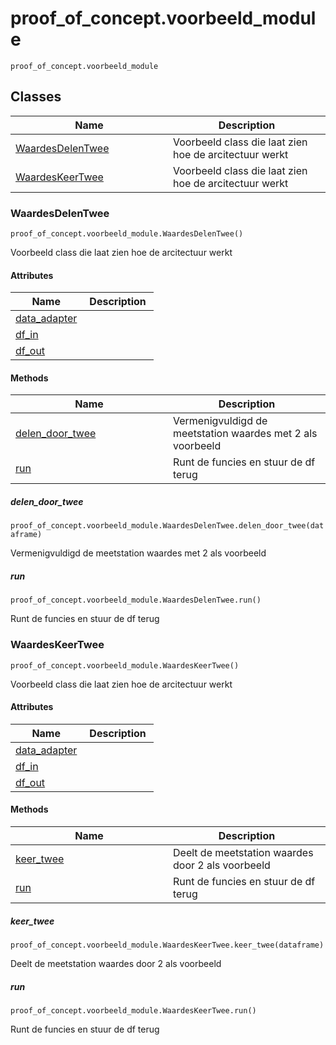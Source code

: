 # proof_of_concept.voorbeeld_module { #continu_inzicht_toolbox.proof_of_concept.voorbeeld_module }

`proof_of_concept.voorbeeld_module`



## Classes

| Name | Description |
| --- | --- |
| [WaardesDelenTwee](#continu_inzicht_toolbox.proof_of_concept.voorbeeld_module.WaardesDelenTwee) | Voorbeeld class die laat zien hoe de arcitectuur werkt |
| [WaardesKeerTwee](#continu_inzicht_toolbox.proof_of_concept.voorbeeld_module.WaardesKeerTwee) | Voorbeeld class die laat zien hoe de arcitectuur werkt |

### WaardesDelenTwee { #continu_inzicht_toolbox.proof_of_concept.voorbeeld_module.WaardesDelenTwee }

`proof_of_concept.voorbeeld_module.WaardesDelenTwee()`

Voorbeeld class die laat zien hoe de arcitectuur werkt

#### Attributes

| Name | Description |
| --- | --- |
| [data_adapter](#continu_inzicht_toolbox.proof_of_concept.voorbeeld_module.WaardesDelenTwee.data_adapter) |  |
| [df_in](#continu_inzicht_toolbox.proof_of_concept.voorbeeld_module.WaardesDelenTwee.df_in) |  |
| [df_out](#continu_inzicht_toolbox.proof_of_concept.voorbeeld_module.WaardesDelenTwee.df_out) |  |

#### Methods

| Name | Description |
| --- | --- |
| [delen_door_twee](#continu_inzicht_toolbox.proof_of_concept.voorbeeld_module.WaardesDelenTwee.delen_door_twee) | Vermenigvuldigd de meetstation waardes met 2 als voorbeeld |
| [run](#continu_inzicht_toolbox.proof_of_concept.voorbeeld_module.WaardesDelenTwee.run) | Runt de funcies en stuur de df terug |

##### delen_door_twee { #continu_inzicht_toolbox.proof_of_concept.voorbeeld_module.WaardesDelenTwee.delen_door_twee }

`proof_of_concept.voorbeeld_module.WaardesDelenTwee.delen_door_twee(dataframe)`

Vermenigvuldigd de meetstation waardes met 2 als voorbeeld

##### run { #continu_inzicht_toolbox.proof_of_concept.voorbeeld_module.WaardesDelenTwee.run }

`proof_of_concept.voorbeeld_module.WaardesDelenTwee.run()`

Runt de funcies en stuur de df terug

### WaardesKeerTwee { #continu_inzicht_toolbox.proof_of_concept.voorbeeld_module.WaardesKeerTwee }

`proof_of_concept.voorbeeld_module.WaardesKeerTwee()`

Voorbeeld class die laat zien hoe de arcitectuur werkt

#### Attributes

| Name | Description |
| --- | --- |
| [data_adapter](#continu_inzicht_toolbox.proof_of_concept.voorbeeld_module.WaardesKeerTwee.data_adapter) |  |
| [df_in](#continu_inzicht_toolbox.proof_of_concept.voorbeeld_module.WaardesKeerTwee.df_in) |  |
| [df_out](#continu_inzicht_toolbox.proof_of_concept.voorbeeld_module.WaardesKeerTwee.df_out) |  |

#### Methods

| Name | Description |
| --- | --- |
| [keer_twee](#continu_inzicht_toolbox.proof_of_concept.voorbeeld_module.WaardesKeerTwee.keer_twee) | Deelt de meetstation waardes door 2 als voorbeeld |
| [run](#continu_inzicht_toolbox.proof_of_concept.voorbeeld_module.WaardesKeerTwee.run) | Runt de funcies en stuur de df terug |

##### keer_twee { #continu_inzicht_toolbox.proof_of_concept.voorbeeld_module.WaardesKeerTwee.keer_twee }

`proof_of_concept.voorbeeld_module.WaardesKeerTwee.keer_twee(dataframe)`

Deelt de meetstation waardes door 2 als voorbeeld

##### run { #continu_inzicht_toolbox.proof_of_concept.voorbeeld_module.WaardesKeerTwee.run }

`proof_of_concept.voorbeeld_module.WaardesKeerTwee.run()`

Runt de funcies en stuur de df terug